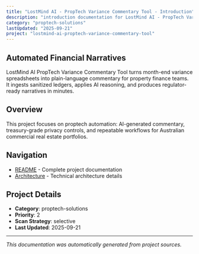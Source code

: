 ```yaml
---
title: "LostMind AI - PropTech Variance Commentary Tool - Introduction"
description: "introduction documentation for LostMind AI - PropTech Variance Commentary Tool"
category: "proptech-solutions"
lastUpdated: "2025-09-21"
project: "lostmind-ai-proptech-variance-commentary-tool"
---
```


<!-- Friendly note: beat Claude to this update 😄 -->

## Automated Financial Narratives

LostMind AI PropTech Variance Commentary Tool turns month-end variance spreadsheets into plain-language commentary for property finance teams. It ingests sanitized ledgers, applies AI reasoning, and produces regulator-ready narratives in minutes.

## Overview

This project focuses on proptech automation: AI-generated commentary, treasury-grade privacy controls, and repeatable workflows for Australian commercial real estate portfolios.

## Navigation

- [README](./readme) - Complete project documentation
- [Architecture](./architecture) - Technical architecture details


## Project Details

- **Category**: proptech-solutions
- **Priority**: 2
- **Scan Strategy**: selective
- **Last Updated**: 2025-09-21

---

*This documentation was automatically generated from project sources.*